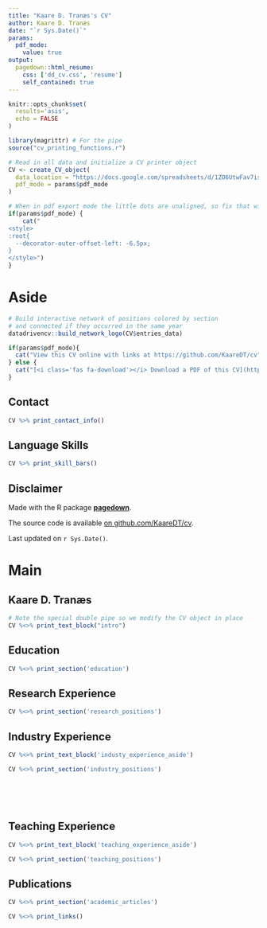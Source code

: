 ```yaml
---
title: "Kaare D. Tranæs's CV"
author: Kaare D. Tranæs
date: "`r Sys.Date()`"
params:
  pdf_mode:
    value: true
output:
  pagedown::html_resume:
    css: ['dd_cv.css', 'resume']
    self_contained: true
---
```


```r
knitr::opts_chunk$set(
  results='asis', 
  echo = FALSE
)

library(magrittr) # For the pipe
source("cv_printing_functions.r")

# Read in all data and initialize a CV printer object
CV <- create_CV_object(
  data_location = "https://docs.google.com/spreadsheets/d/1ZO6UtwFav7is2wslOklD59dXaCCxCjZY4pdpEgYivUo/edit?usp=sharing",  
  pdf_mode = params$pdf_mode
)

```


```r
# When in pdf export mode the little dots are unaligned, so fix that with some conditional CSS.
if(params$pdf_mode) {
    cat("
<style>
:root{
  --decorator-outer-offset-left: -6.5px;
}
</style>")
}
```


Aside
================================================================================

```r
# Build interactive network of positions colored by section
# and connected if they occurred in the same year
datadrivencv::build_network_logo(CV$entries_data)
```


```r
if(params$pdf_mode){
  cat("View this CV online with links at https://github.com/KaareDT/cv")
} else {
  cat("[<i class='fas fa-download'></i> Download a PDF of this CV](https://github.com/KaareDT/cv/kaare_cv.pdf)")
}
```

Contact {#contact}
--------------------------------------------------------------------------------

```r
CV %>% print_contact_info()
```



Language Skills {#skills}
--------------------------------------------------------------------------------

```r
CV %>% print_skill_bars()
```



Disclaimer {#disclaimer}
--------------------------------------------------------------------------------

Made with the R package [**pagedown**](https://github.com/rstudio/pagedown). 

The source code is available [on github.com/KaareDT/cv](https://github.com/KaareDT/cv).

Last updated on `r Sys.Date()`.



Main
================================================================================

Kaare D. Tranæs {#title}
--------------------------------------------------------------------------------

```r
# Note the special double pipe so we modify the CV object in place
CV %<>% print_text_block("intro") 
```



Education {data-icon=graduation-cap data-concise=true}
--------------------------------------------------------------------------------

```r
CV %<>% print_section('education')
```



Research Experience {data-icon=laptop}
--------------------------------------------------------------------------------

```r
CV %<>% print_section('research_positions')
```



Industry Experience {data-icon=suitcase}
--------------------------------------------------------------------------------

::: aside
```r
CV %<>% print_text_block('industy_experience_aside')
```
:::

```r
CV %<>% print_section('industry_positions')
```

<!-- These breaks just force a new page so section doesnt get cut off -->
<br>
<br>
<br>

Teaching Experience {data-icon=chalkboard-teacher}
--------------------------------------------------------------------------------

::: aside
```r
CV %<>% print_text_block('teaching_experience_aside')
```
:::

```r
CV %<>% print_section('teaching_positions')
```



<!-- Selected Data Science Writing {data-icon=chart-line} -->
<!-- -------------------------------------------------------------------------------- -->

<!-- ::: aside -->
<!-- ```{r} -->
<!-- CV %<>% print_text_block('data_science_writing_aside') -->
<!-- ``` -->
<!-- ::: -->

<!-- ```{r} -->
<!-- CV %<>% print_section('data_science_writings') -->
<!-- ``` -->



<!-- Selected Press (About)  {data-icon=newspaper} -->
<!-- -------------------------------------------------------------------------------- -->

<!-- ```{r} -->
<!-- CV %<>% print_section('about_me_press') -->
<!-- ``` -->


<!-- <br> -->
<!-- <br> -->


<!-- Selected Press (By)  {data-icon=newspaper} -->
<!-- -------------------------------------------------------------------------------- -->

<!-- ```{r} -->
<!-- CV %<>% print_section('by_me_press') -->
<!-- ``` -->



Publications {data-icon=book}
--------------------------------------------------------------------------------

```r
CV %<>% print_section('academic_articles')
```



```r
CV %<>% print_links()
```

